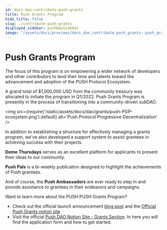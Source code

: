 ```yaml
---
id: docs-dao-contribute-push-grants
title: Push Grants Program
hide_title: false
slug: ./contribute-push-grants
displayed_sidebar: pushDaoSidebar
image: "/assets/docs/previews/docs_dao_contribute_push_grants--push_grants_program.png"
---
```


# Push Grants Program

The focus of this program is on empowering a wider network of developers and other contributors to lend their time and talents toward the advancement and adoption of the PUSH Protocol Ecosystem.

A grand total of $1,000,000 USD from the community treasury was allocated to initiate the program in Q1/2022. Push Grants Program is presently in the process of transitioning into a community-driven subDAO.

<img
  src={require('/static/assets/docs/dao/grants/push-PGP-ecosystem.png').default}
  alt='Push Protocol Progressive Decentralization'
/>

In addition to establishing a structure for effectively managing a grants program, we've also developed a support system to assist grantees in achieving success with their projects.

**Demo Thursdays** serves as an excellent platform for applicants to present their ideas to our community.

**Push Pals** is a bi-weekly publication designed to highlight the achievements of Push grantees.

And of course, the **Push Ambassadors** are ever ready to step in and provide assistance to grantees in their endeavors and campaigns.

Want to learn more about the PUSH PUSH Grants Program?

- Check out the official launch announcement [blog post](https://medium.com/ethereum-push-notification-service/push-grants-program-its-here-f2bfba29388f) and the [Official Push Grants notion site](https://pushprotocol.notion.site/Push-Grants-Program-8c9f7934f7e5418faf96e7a5bdcaac4a)
- Visit the official [Push DAO Notion Site - Grants Section](https://pushprotocol.notion.site/Welcome-to-Push-DAO-b1c1e1281ce64400adaaae59f98e4d4c?p=c0702e03e84f4d46be807e0ebbfb3dc8&pm=c). In here you will find the application form and how to get started.
